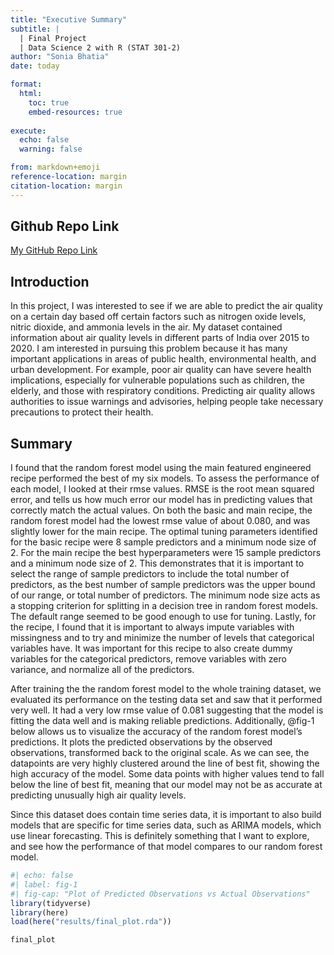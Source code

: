 ```yaml
---
title: "Executive Summary"
subtitle: |
  | Final Project 
  | Data Science 2 with R (STAT 301-2)
author: "Sonia Bhatia"
date: today

format:
  html:
    toc: true
    embed-resources: true
    
execute:
  echo: false
  warning: false

from: markdown+emoji 
reference-location: margin
citation-location: margin
---
```




::: {.callout-tip icon=false}

## Github Repo Link

[My GitHub Repo Link](https://github.com/stat301-2-2024-winter/final-project-2-soniab101)

:::

## Introduction
In this project, I was interested to see if we are able to predict the air quality on a certain day based off certain factors such as nitrogen oxide levels, nitric dioxide, and ammonia levels in the air. My dataset contained information about air quality levels in different parts of India over 2015 to 2020. I am interested in pursuing this problem because it has many important applications in areas of public health, environmental health, and urban development. For example, poor air quality can have severe health implications, especially for vulnerable populations such as children, the elderly, and those with respiratory conditions. Predicting air quality allows authorities to issue warnings and advisories, helping people take necessary precautions to protect their health.

## Summary

I found that the random forest model using the main featured engineered recipe performed the best of my six models. To assess the performance of each model, I looked at their rmse values. RMSE is the root mean squared error, and tells us how much error our model has in predicting values that correctly match the actual values. On both the basic and main recipe, the random forest model had the lowest rmse value of about 0.080, and was slightly lower for the main recipe. The optimal tuning parameters identified for the basic recipe were 8 sample predictors and a minimum node size of 2. For the main recipe the best hyperparameters were 15 sample predictors and a minimum node size of 2. This demonstrates that it is important to select the range of sample predictors to include the total number of predictors, as the best number of sample predictors was the upper bound of our range, or total number of predictors. 
The minimum node size acts as a stopping criterion for splitting in a decision tree in random forest models. The default range seemed to be good enough to use for tuning. Lastly, for the recipe, I found that it is important to always impute variables with missingness and to try and minimize the number of levels that categorical variables have. It was important for this recipe to also create dummy variables for the categorical predictors, remove variables with zero variance, and normalize all of the predictors. 

After training the the random forest model to the whole training dataset, we evaluated its performance on the testing data set and saw that it performed very well. It had a very low rmse value of 0.081 suggesting that the model is fitting the data well and is making reliable predictions. Additionally, @fig-1
below allows us to visualize the accuracy of the random forest model's predictions. It plots the predicted observations by the observed observations, transformed back to the original scale. As we can see, the datapoints are very highly clustered around the line of best fit, showing the high accuracy of the model. Some data points with higher values tend to fall below the line of best fit, meaning that our model may not be as accurate at predicting unusually high air quality levels. 

Since this dataset does contain time series data, it is important to also build models that are specific for time series data, such as ARIMA models, which use linear forecasting. This is definitely something that I want to explore, and see how the performance of that model compares to our random forest model.

```r
#| echo: false
#| label: fig-1
#| fig-cap: "Plot of Predicted Observations vs Actual Observations"
library(tidyverse)
library(here)
load(here("results/final_plot.rda"))

final_plot
```

